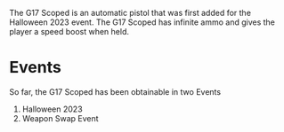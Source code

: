 
<Event />

The G17 Scoped is an automatic pistol that was first added for the Halloween 2023 event. The G17 Scoped has infinite ammo and gives the player a
speed boost when held.

# Events
So far, the G17 Scoped has been obtainable in two Events

1. Halloween 2023
2. Weapon Swap Event
